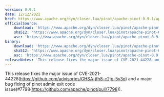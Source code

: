 ```yaml
---
version: 0.9.1
date: 12/12/2021
href: https://www.apache.org/dyn/closer.lua/pinot/apache-pinot-0.9.1/apache-pinot-0.9.1-bin.tar.gz?action=download
officialSource:
    download: 'https://www.apache.org/dyn/closer.lua/pinot/apache-pinot-0.9.1/apache-pinot-0.9.1-src.tar.gz?action=download'
    sha512: 'https://www.apache.org/dyn/closer.lua/pinot/apache-pinot-0.9.1/apache-pinot-0.9.1-src.tar.gz.sha512?action=download'
    asc: 'https://www.apache.org/dyn/closer.lua/pinot/apache-pinot-0.9.1/apache-pinot-0.9.1-src.tar.gz.asc?action=download'
binary:
    download: 'https://www.apache.org/dyn/closer.lua/pinot/apache-pinot-0.9.1/apache-pinot-0.9.1-bin.tar.gz?action=download'
    sha512: 'https://www.apache.org/dyn/closer.lua/pinot/apache-pinot-0.9.1/apache-pinot-0.9.1-bin.tar.gz.sha512?action=download'
    asc: 'https://www.apache.org/dyn/closer.lua/pinot/apache-pinot-0.9.1/apache-pinot-0.9.1-bin.tar.gz.asc?action=download'
releaseNotes: 'This release fixes the major issue of CVE-2021-44228 and a major bug fixing of pinot admin exit code issue #7798.'
---
```


This release fixes the major issue of CVE-2021-44228(https://github.com/advisories/GHSA-jfh8-c2jp-5v3q) and a major bug fixing of pinot admin exit code issue(#7798(https://github.com/apache/pinot/pull/7798)).

